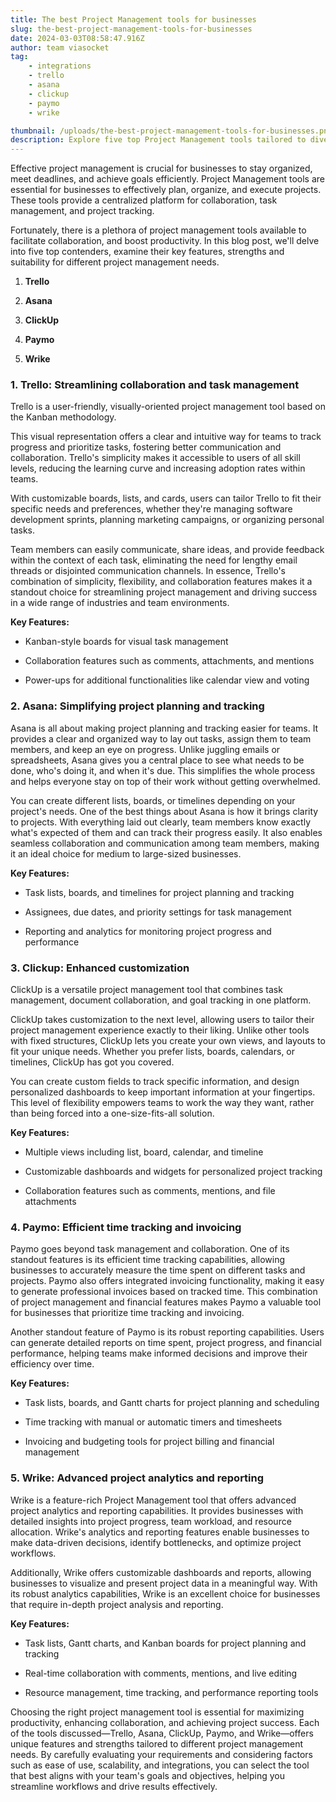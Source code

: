 ```yaml
---
title: The best Project Management tools for businesses
slug: the-best-project-management-tools-for-businesses
date: 2024-03-03T08:58:47.916Z
author: team viasocket
tag:
    - integrations
    - trello
    - asana
    - clickup
    - paymo
    - wrike

thumbnail: /uploads/the-best-project-management-tools-for-businesses.png
description: Explore five top Project Management tools tailored to diverse business needs, including Trello for visual collaboration, Asana for streamlined task tracking, ClickUp for enhanced customization, Paymo for efficient time tracking and invoicing, and Wrike for advanced project analytics and reporting.
---
```


Effective project management is crucial for businesses to stay organized, meet deadlines, and achieve goals efficiently. Project Management tools are essential for businesses to effectively plan, organize, and execute projects. These tools provide a centralized platform for collaboration, task management, and project tracking.

Fortunately, there is a plethora of project management tools available to facilitate collaboration, and boost productivity. In this blog post, we'll delve into five top contenders, examine their key features, strengths and suitability for different project management needs.

1. **Trello**

2. **Asana**

3. **ClickUp**

4. **Paymo**

5. **Wrike**

### 1. Trello: Streamlining collaboration and task management<a id="1-trello-streamlining-collaboration-and-task-management"></a>

Trello is a user-friendly, visually-oriented project management tool based on the Kanban methodology.

This visual representation offers a clear and intuitive way for teams to track progress and prioritize tasks, fostering better communication and collaboration. Trello's simplicity makes it accessible to users of all skill levels, reducing the learning curve and increasing adoption rates within teams.

With customizable boards, lists, and cards, users can tailor Trello to fit their specific needs and preferences, whether they're managing software development sprints, planning marketing campaigns, or organizing personal tasks.

Team members can easily communicate, share ideas, and provide feedback within the context of each task, eliminating the need for lengthy email threads or disjointed communication channels. In essence, Trello's combination of simplicity, flexibility, and collaboration features makes it a standout choice for streamlining project management and driving success in a wide range of industries and team environments.

**Key Features:**

-   Kanban-style boards for visual task management

-   Collaboration features such as comments, attachments, and mentions

-   Power-ups for additional functionalities like calendar view and voting

### 2. Asana: Simplifying project planning and tracking<a id="2-asana-simplifying-project-planning-and-tracking"></a>

Asana is all about making project planning and tracking easier for teams. It provides a clear and organized way to lay out tasks, assign them to team members, and keep an eye on progress. Unlike juggling emails or spreadsheets, Asana gives you a central place to see what needs to be done, who's doing it, and when it's due. This simplifies the whole process and helps everyone stay on top of their work without getting overwhelmed.

You can create different lists, boards, or timelines depending on your project's needs. One of the best things about Asana is how it brings clarity to projects. With everything laid out clearly, team members know exactly what's expected of them and can track their progress easily. It also enables seamless collaboration and communication among team members, making it an ideal choice for medium to large-sized businesses.

**Key Features:**

-   Task lists, boards, and timelines for project planning and tracking

-   Assignees, due dates, and priority settings for task management

-   Reporting and analytics for monitoring project progress and performance

### 3. Clickup: Enhanced customization<a id="3-clickup-enhanced-customization"></a>

ClickUp is a versatile project management tool that combines task management, document collaboration, and goal tracking in one platform.

ClickUp takes customization to the next level, allowing users to tailor their project management experience exactly to their liking. Unlike other tools with fixed structures, ClickUp lets you create your own views, and layouts to fit your unique needs. Whether you prefer lists, boards, calendars, or timelines, ClickUp has got you covered.

You can create custom fields to track specific information, and design personalized dashboards to keep important information at your fingertips. This level of flexibility empowers teams to work the way they want, rather than being forced into a one-size-fits-all solution.

**Key Features:**

-   Multiple views including list, board, calendar, and timeline

-   Customizable dashboards and widgets for personalized project tracking

-   Collaboration features such as comments, mentions, and file attachments

### 4. Paymo: Efficient time tracking and invoicing<a id="4-paymo-efficient-time-tracking-and-invoicing"></a>

Paymo goes beyond task management and collaboration. One of its standout features is its efficient time tracking capabilities, allowing businesses to accurately measure the time spent on different tasks and projects. Paymo also offers integrated invoicing functionality, making it easy to generate professional invoices based on tracked time. This combination of project management and financial features makes Paymo a valuable tool for businesses that prioritize time tracking and invoicing.

Another standout feature of Paymo is its robust reporting capabilities. Users can generate detailed reports on time spent, project progress, and financial performance, helping teams make informed decisions and improve their efficiency over time.

**Key Features:**

-   Task lists, boards, and Gantt charts for project planning and scheduling

-   Time tracking with manual or automatic timers and timesheets

-   Invoicing and budgeting tools for project billing and financial management

### 5. Wrike: Advanced project analytics and reporting<a id="5-wrike-advanced-project-analytics-and-reporting"></a>

Wrike is a feature-rich Project Management tool that offers advanced project analytics and reporting capabilities. It provides businesses with detailed insights into project progress, team workload, and resource allocation. Wrike's analytics and reporting features enable businesses to make data-driven decisions, identify bottlenecks, and optimize project workflows.

Additionally, Wrike offers customizable dashboards and reports, allowing businesses to visualize and present project data in a meaningful way. With its robust analytics capabilities, Wrike is an excellent choice for businesses that require in-depth project analysis and reporting.

**Key Features:**

-   Task lists, Gantt charts, and Kanban boards for project planning and tracking

-   Real-time collaboration with comments, mentions, and live editing

-   Resource management, time tracking, and performance reporting tools

Choosing the right project management tool is essential for maximizing productivity, enhancing collaboration, and achieving project success. Each of the tools discussed—Trello, Asana, ClickUp, Paymo, and Wrike—offers unique features and strengths tailored to different project management needs. By carefully evaluating your requirements and considering factors such as ease of use, scalability, and integrations, you can select the tool that best aligns with your team's goals and objectives, helping you streamline workflows and drive results effectively.
